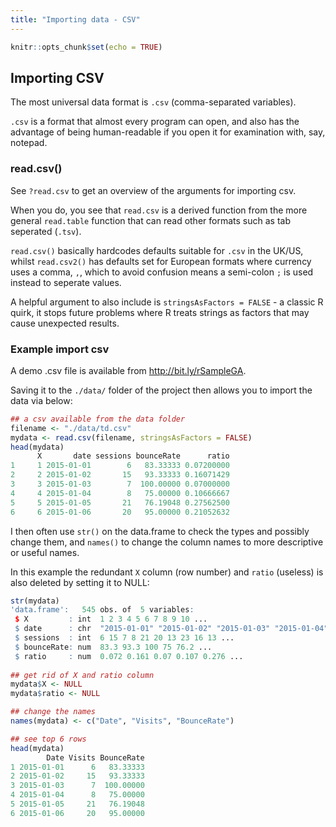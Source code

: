 ```yaml
---
title: "Importing data - CSV"
---
```

  
```r
knitr::opts_chunk$set(echo = TRUE)
```

## Importing CSV

The most universal data format is `.csv` (comma-separated variables). 

`.csv` is a format that almost every program can open, and also has the advantage of being human-readable if you open it for examination with, say, notepad. 

### read.csv()

See `?read.csv` to get an overview of the arguments for importing csv.

When you do, you see that `read.csv` is a derived function from the more general `read.table` function that can read other formats such as tab seperated (`.tsv`).  

`read.csv()` basically hardcodes defaults suitable for `.csv` in the UK/US, whilst `read.csv2()` has defaults set for European formats where currency uses a comma, `,`, which to avoid confusion means a semi-colon `;` is used instead to seperate values.

A helpful argument to also include is `stringsAsFactors = FALSE` - a classic R quirk, it stops future problems where R treats strings as factors that may cause unexpected results.


### Example import csv

A demo .csv file is available from [http://bit.ly/rSampleGA](http://bit.ly/rSampleGA).

Saving it to the `./data/` folder of the project then allows you to import the data via below:

```r
## a csv available from the data folder
filename <- "./data/td.csv"
mydata <- read.csv(filename, stringsAsFactors = FALSE)
head(mydata)
      X       date sessions bounceRate      ratio
1     1 2015-01-01        6   83.33333 0.07200000
2     2 2015-01-02       15   93.33333 0.16071429
3     3 2015-01-03        7  100.00000 0.07000000
4     4 2015-01-04        8   75.00000 0.10666667
5     5 2015-01-05       21   76.19048 0.27562500
6     6 2015-01-06       20   95.00000 0.21052632
```

I then often use `str()` on the data.frame to check the types and possibly change them, and `names()` to change the column names to more descriptive or useful names.

In this example the redundant `X` column (row number) and `ratio` (useless) is also deleted by setting it to NULL:

```r
str(mydata)
'data.frame':	545 obs. of  5 variables:
 $ X         : int  1 2 3 4 5 6 7 8 9 10 ...
 $ date      : chr  "2015-01-01" "2015-01-02" "2015-01-03" "2015-01-04" ...
 $ sessions  : int  6 15 7 8 21 20 13 23 16 13 ...
 $ bounceRate: num  83.3 93.3 100 75 76.2 ...
 $ ratio     : num  0.072 0.161 0.07 0.107 0.276 ...
 
## get rid of X and ratio column
mydata$X <- NULL
mydata$ratio <- NULL

## change the names
names(mydata) <- c("Date", "Visits", "BounceRate")

## see top 6 rows
head(mydata)
        Date Visits BounceRate
1 2015-01-01      6   83.33333
2 2015-01-02     15   93.33333
3 2015-01-03      7  100.00000
4 2015-01-04      8   75.00000
5 2015-01-05     21   76.19048
6 2015-01-06     20   95.00000
```
